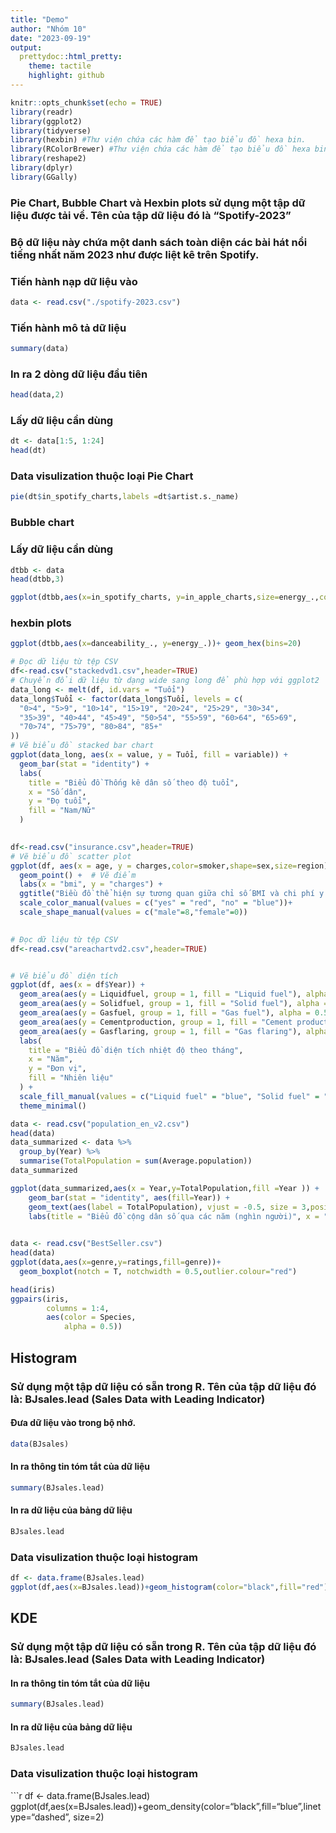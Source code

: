 ---
title: "Demo"
author: "Nhóm 10"
date: "2023-09-19"
output:
  prettydoc::html_pretty:
    theme: tactile
    highlight: github
---

```{r setup, include=FALSE}
knitr::opts_chunk$set(echo = TRUE)
library(readr)
library(ggplot2)
library(tidyverse)
library(hexbin) #Thư viện chứa các hàm để tạo biểu đồ hexa bin.
library(RColorBrewer) #Thư viện chứa các hàm để tạo biểu đồ hexa bin.
library(reshape2)
library(dplyr)
library(GGally)
```
### Pie Chart, Bubble Chart và Hexbin plots sử dụng một tập dữ liệu được tải về. Tên của tập dữ liệu đó là "Spotify-2023"
### Bộ dữ liệu này chứa một danh sách toàn diện các bài hát nổi tiếng nhất năm 2023 như được liệt kê trên Spotify. 

### Tiến hành nạp dữ liệu vào

```{r}
data <- read.csv("./spotify-2023.csv")
```

### Tiến hành mô tả dữ liệu

```{r,echo=FALSE}
summary(data)
```

### In ra 2 dòng dữ liệu đầu tiên
```{r,echo=FALSE}
head(data,2)
```

### Lấy dữ liệu cần dùng

```{r, echo=FALSE}
dt <- data[1:5, 1:24]
head(dt)
```

### Data visulization thuộc loại Pie Chart

```{r, echo=FALSE}
pie(dt$in_spotify_charts,labels =dt$artist.s._name)
```

### Bubble chart

### Lấy dữ liệu cần dùng

```{r}
dtbb <- data
head(dtbb,3)
```

```{r}
ggplot(dtbb,aes(x=in_spotify_charts, y=in_apple_charts,size=energy_.,color=energy_.))+ geom_point(alpha=0.5) + labs(title = "Bubble Chart")
```

### hexbin plots

```{r}

ggplot(dtbb,aes(x=danceability_., y=energy_.))+ geom_hex(bins=20) 

```


```{r}
# Đọc dữ liệu từ tệp CSV
df<-read.csv("stackedvd1.csv",header=TRUE)
# Chuyển đổi dữ liệu từ dạng wide sang long để phù hợp với ggplot2
data_long <- melt(df, id.vars = "Tuổi")
data_long$Tuổi <- factor(data_long$Tuổi, levels = c(
  "0>4", "5>9", "10>14", "15>19", "20>24", "25>29", "30>34",
  "35>39", "40>44", "45>49", "50>54", "55>59", "60>64", "65>69",
  "70>74", "75>79", "80>84", "85+"
))
# Vẽ biểu đồ stacked bar chart
ggplot(data_long, aes(x = value, y = Tuổi, fill = variable)) +
  geom_bar(stat = "identity") +
  labs(
    title = "Biểu đồ Thống kê dân số theo độ tuổi",
    x = "Số dân",
    y = "Đọ tuổi",
    fill = "Nam/Nữ"
  )
  
```


```{r}
df<-read.csv("insurance.csv",header=TRUE)
# Vẽ biểu đồ scatter plot
ggplot(df, aes(x = age, y = charges,color=smoker,shape=sex,size=region)) +
  geom_point() +  # Vẽ điểm
  labs(x = "bmi", y = "charges") +  
  ggtitle("Biều đồ thể hiện sự tương quan giữa chỉ số BMI và chi phí y tế")+
  scale_color_manual(values = c("yes" = "red", "no" = "blue"))+
  scale_shape_manual(values = c("male"=8,"female"=0))
  
```
```{r}
# Đọc dữ liệu từ tệp CSV
df<-read.csv("areachartvd2.csv",header=TRUE)


# Vẽ biểu đồ diện tích
ggplot(df, aes(x = df$Year)) +
  geom_area(aes(y = Liquidfuel, group = 1, fill = "Liquid fuel"), alpha = 0.5) +
  geom_area(aes(y = Solidfuel, group = 1, fill = "Solid fuel"), alpha = 0.5) +
  geom_area(aes(y = Gasfuel, group = 1, fill = "Gas fuel"), alpha = 0.5) +
  geom_area(aes(y = Cementproduction, group = 1, fill = "Cement production"), alpha = 0.5) +
  geom_area(aes(y = Gasflaring, group = 1, fill = "Gas flaring"), alpha = 0.5) +
  labs(
    title = "Biểu đồ diện tích nhiệt độ theo tháng",
    x = "Năm",
    y = "Đơn vị",
    fill = "Nhiên liệu"
  ) +
  scale_fill_manual(values = c("Liquid fuel" = "blue", "Solid fuel" = "red", "Gas fuel" = "green", "Cement production" = "purple", "Gas flaring" ='violet')) +
  theme_minimal()
```
```{R}
data <- read.csv("population_en_v2.csv")
head(data)
data_summarized <- data %>%
  group_by(Year) %>%
  summarise(TotalPopulation = sum(Average.population))
data_summarized

ggplot(data_summarized,aes(x = Year,y=TotalPopulation,fill =Year )) +
    geom_bar(stat = "identity", aes(fill=Year)) +
    geom_text(aes(label = TotalPopulation), vjust = -0.5, size = 3,position = position_dodge(width = 1)) +
    labs(title = "Biểu đồ cộng dân số qua các năm (nghìn người)", x = "Năm", y = "Dân số tổng cộng (nghìn)")
    

```



```{r}
data <- read.csv("BestSeller.csv")
head(data)
ggplot(data,aes(x=genre,y=ratings,fill=genre))+
  geom_boxplot(notch = T, notchwidth = 0.5,outlier.colour="red")

```



```{r}
head(iris)
ggpairs(iris,                 
        columns = 1:4,        
        aes(color = Species,  
            alpha = 0.5))

```


## Histogram
### Sử dụng một tập dữ liệu có sẵn trong R. Tên của tập dữ liệu đó là: BJsales.lead (Sales Data with Leading Indicator)
#### Đưa dữ liệu vào trong bộ nhớ.
```{r BJsales.lead,warning=FALSE, message = FALSE}
data(BJsales)
```

#### In ra thông tin tóm tắt của dữ liệu
```{r,echo=FALSE}
summary(BJsales.lead)
```

#### In ra dữ liệu của bảng dữ liệu
```{r,echo=FALSE}
BJsales.lead
```
### Data visulization thuộc loại histogram
```{r, echo=FALSE,warning=FALSE, message = FALSE}
df <- data.frame(BJsales.lead)
ggplot(df,aes(x=BJsales.lead))+geom_histogram(color="black",fill="red")
```



## KDE
### Sử dụng một tập dữ liệu có sẵn trong R. Tên của tập dữ liệu đó là: BJsales.lead (Sales Data with Leading Indicator)

#### In ra thông tin tóm tắt của dữ liệu
```{r,echo=FALSE}
summary(BJsales.lead)
```

#### In ra dữ liệu của bảng dữ liệu
```{r,echo=FALSE}
BJsales.lead
```
### Data visulization thuộc loại histogram
```{r, echo=FALSE,warning=FALSE, message = FALSE}
df <- data.frame(BJsales.lead)
ggplot(df,aes(x=BJsales.lead))+geom_density(color="black",fill="blue",linetype="dashed", size=2)
